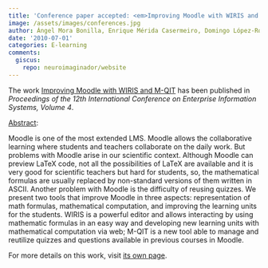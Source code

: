 ```yaml
---
title: 'Conference paper accepted: <em>Improving Moodle with WIRIS and M-QIT</em>'
image: /assets/images/conferences.jpg
author: Ángel Mora Bonilla, Enrique Mérida Casermeiro, Domingo López-Rodríguez
date: '2010-07-01'
categories: E-learning
comments:
  giscus:
    repo: neuroimaginador/website
---
```


The work <u>Improving Moodle with WIRIS and M-QIT</u> has been published in <em><em>Proceedings of the 12th International Conference on Enterprise Information Systems</em>, Volume 4</em>.

<u>Abstract</u>:



Moodle is one of the most extended LMS. Moodle allows the collaborative learning where students and teachers collaborate on the daily work. But problems with Moodle arise in our scientific context. Although Moodle can preview LaTeX code, not all the possibilities of LaTeX are available and it is very good for scientific teachers but hard for students, so, the mathematical formulas are usually replaced by non-standard versions of them written in ASCII. Another problem with Moodle is the difficulty of reusing quizzes. We present two tools that improve Moodle in three aspects: representation of math formulas, mathematical computation, and improving the learning units for the students. WIRIS is a powerful editor and allows interacting by using mathematic formulas in an easy way and developing new learning units with mathematical computation via web; M-QIT is a new tool able to manage and reutilize quizzes and questions available in previous courses in Moodle.




For more details on this work, visit <a href='/publications/conferences/2010-iceis'>its own page</a>.
